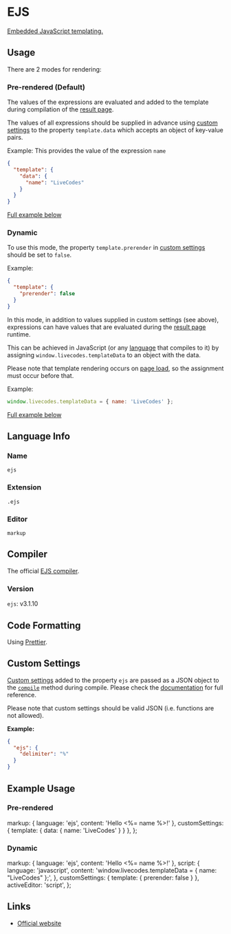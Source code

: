 # EJS

[Embedded JavaScript templating.](https://ejs.co/)

## Usage

There are 2 modes for rendering:

### Pre-rendered (Default)

The values of the expressions are evaluated and added to the template during compilation of the [result page](../features/result.mdx).

The values of all expressions should be supplied in advance using [custom settings](../advanced/custom-settings.mdx) to the property `template.data` which accepts an object of key-value pairs.

Example: This provides the value of the expression `name`

```json title="Custom Settings"
{
  "template": {
    "data": {
      "name": "LiveCodes"
    }
  }
}
```

[Full example below](#pre-rendered)

### Dynamic

To use this mode, the property `template.prerender` in [custom settings](../advanced/custom-settings.mdx) should be set to `false`.

Example:

```json title="Custom Settings"
{
  "template": {
    "prerender": false
  }
}
```

In this mode, in addition to values supplied in custom settings (see above), expressions can have values that are evaluated during the [result page](../features/result.mdx) runtime.

This can be achieved in JavaScript (or any [language](../languages/index.mdx) that compiles to it) by assigning `window.livecodes.templateData` to an object with the data.

Please note that template rendering occurs on [page load](https://developer.mozilla.org/en-US/docs/Web/API/Window/load_event), so the assignment must occur before that.

Example:

```js title="Script Editor (JS)"
window.livecodes.templateData = { name: 'LiveCodes' };
```

[Full example below](#dynamic-1)

## Language Info

### Name

`ejs`

### Extension

`.ejs`

### Editor

`markup`

## Compiler

The official [EJS compiler](https://www.npmjs.com/package/ejs).

### Version

`ejs`: v3.1.10

## Code Formatting

Using [Prettier](https://prettier.io/).

## Custom Settings

[Custom settings](../advanced/custom-settings.mdx) added to the property `ejs` are passed as a JSON object to the [`compile`](https://ejs.co/#docs) method during compile. Please check the [documentation](https://ejs.co/#docs) for full reference.

Please note that custom settings should be valid JSON (i.e. functions are not allowed).

**Example:**

```json title="Custom Settings"
{
  "ejs": {
    "delimiter": "%"
  }
}
```

## Example Usage


### Pre-rendered

  markup: { language: 'ejs', content: 'Hello <%= name %>!' },
  customSettings: { template: { data: { name: 'LiveCodes' } } },
};


<LiveCodes config={config} params={params}></LiveCodes>

### Dynamic

  markup: { language: 'ejs', content: 'Hello <%= name %>!' },
  script: {
    language: 'javascript',
    content: 'window.livecodes.templateData = { name: "LiveCodes" };',
  },
  customSettings: { template: { prerender: false } },
  activeEditor: 'script',
};

<LiveCodes config={config2}></LiveCodes>

## Links

- [Official website](https://ejs.co/)

